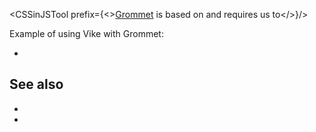 
<CSSinJSTool prefix={<><a href="https://v2.grommet.io/">Grommet</a> is based on <Link href="/styled-components" noBreadcrumb /> and requires us to</>}/>

Example of using Vike with Grommet:
 - <Example timestamp="2024.03" repo="AurelienLourot/vike-react-styled-components-grommet" />
## See also

- <Link href="/css-in-js" />
- <Link href="/styled-components" />
